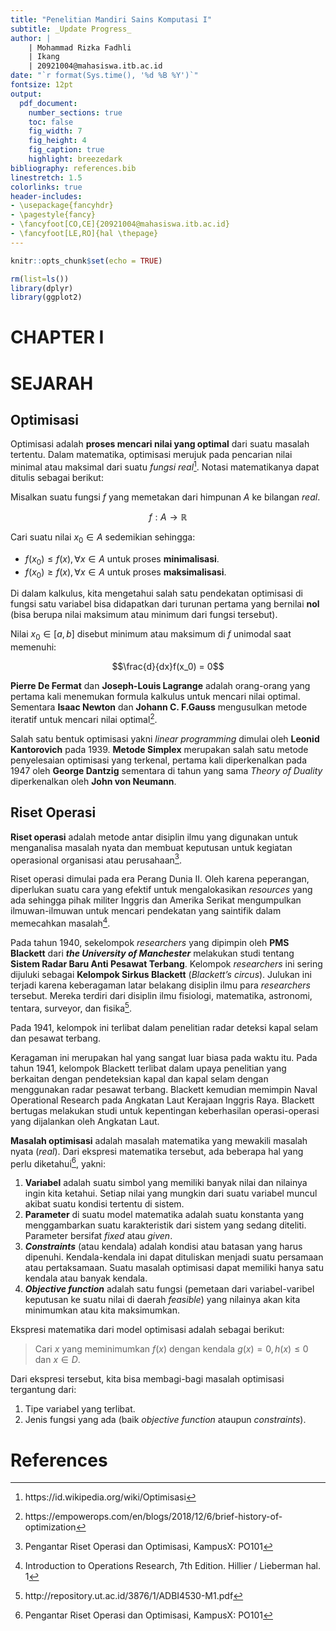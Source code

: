 ```yaml
---
title: "Penelitian Mandiri Sains Komputasi I"
subtitle: _Update Progress_
author: | 
    | Mohammad Rizka Fadhli 
    | Ikang
    | 20921004@mahasiswa.itb.ac.id
date: "`r format(Sys.time(), '%d %B %Y')`"
fontsize: 12pt
output: 
  pdf_document:
    number_sections: true
    toc: false
    fig_width: 7
    fig_height: 4
    fig_caption: true
    highlight: breezedark
bibliography: references.bib
linestretch: 1.5
colorlinks: true
header-includes:
- \usepackage{fancyhdr}
- \pagestyle{fancy}
- \fancyfoot[CO,CE]{20921004@mahasiswa.itb.ac.id}
- \fancyfoot[LE,RO]{hal \thepage}
---
```


```r
knitr::opts_chunk$set(echo = TRUE)

rm(list=ls())
library(dplyr)
library(ggplot2)
```

\newpage
\tableofcontents
\newpage
\listoffigures
\newpage
\listoftables

\newpage

# CHAPTER I

# SEJARAH {-}

## Optimisasi

Optimisasi adalah __proses mencari nilai yang optimal__ dari suatu masalah tertentu. Dalam matematika, optimisasi merujuk pada pencarian nilai minimal atau maksimal dari suatu _fungsi real_^[https://id.wikipedia.org/wiki/Optimisasi]. Notasi matematikanya dapat ditulis sebagai berikut:

Misalkan suatu fungsi $f$ yang memetakan dari himpunan $A$ ke bilangan _real_.

$$f: A \rightarrow \mathbb{R}$$

Cari suatu nilai $x_0 \in A$ sedemikian sehingga:

- $f(x_0) \leq f(x), \forall x \in A$ untuk proses __minimalisasi__.
- $f(x_0) \geq f(x), \forall x \in A$ untuk proses __maksimalisasi__.

Di dalam kalkulus, kita mengetahui salah satu pendekatan optimisasi di fungsi satu variabel bisa didapatkan dari turunan pertama yang bernilai __nol__ (bisa berupa nilai maksimum atau minimum dari fungsi tersebut).

Nilai $x_0 \in [a,b]$ disebut minimum atau maksimum di $f$ unimodal saat memenuhi:

$$\frac{d}{dx}f(x_0) = 0$$

__Pierre De Fermat__ dan __Joseph-Louis Lagrange__ adalah orang-orang yang pertama kali menemukan formula kalkulus untuk mencari nilai optimal. Sementara __Isaac Newton__ dan __Johann C. F.Gauss__ mengusulkan metode iteratif untuk mencari nilai optimal^[https://empowerops.com/en/blogs/2018/12/6/brief-history-of-optimization]. 

Salah satu bentuk optimisasi yakni _linear programming_ dimulai oleh __Leonid Kantorovich__ pada 1939. __Metode Simplex__ merupakan salah satu metode penyelesaian optimisasi yang terkenal, pertama kali diperkenalkan pada 1947 oleh __George Dantzig__ sementara di tahun yang sama _Theory of Duality_ diperkenalkan oleh __John von Neumann__. 

## Riset Operasi

__Riset operasi__ adalah metode antar disiplin ilmu yang digunakan untuk menganalisa masalah nyata dan membuat keputusan untuk kegiatan operasional organisasi atau perusahaan^[Pengantar Riset Operasi dan Optimisasi, KampusX: PO101]. 

Riset operasi dimulai pada era Perang Dunia II. Oleh karena peperangan, diperlukan suatu cara yang efektif untuk mengalokasikan _resources_ yang ada sehingga pihak militer Inggris dan Amerika Serikat mengumpulkan ilmuwan-ilmuwan untuk mencari pendekatan yang saintifik dalam memecahkan masalah^[Introduction to Operations Research, 7th Edition. Hillier / Lieberman hal. 1].

Pada tahun 1940, sekelompok _researchers_ yang dipimpin oleh __PMS Blackett__ dari ___the University of Manchester___ melakukan studi tentang __Sistem Radar Baru Anti Pesawat Terbang__. Kelompok _researchers_ ini sering dijuluki sebagai __Kelompok Sirkus Blackett__ (_Blackett’s circus_). Julukan ini terjadi karena keberagaman latar belakang disiplin ilmu para _researchers_ tersebut. Mereka terdiri dari disiplin ilmu fisiologi, matematika, astronomi, tentara, surveyor, dan fisika^[http://repository.ut.ac.id/3876/1/ADBI4530-M1.pdf].

Pada 1941, kelompok ini terlibat dalam penelitian radar deteksi kapal selam dan pesawat terbang.

Keragaman ini
merupakan hal yang sangat luar biasa pada waktu itu. Pada tahun 1941,
kelompok Blackett terlibat dalam upaya penelitian yang berkaitan dengan
pendeteksian kapal dan kapal selam dengan menggunakan radar pesawat
terbang. Blackett kemudian memimpin Naval Operational Research pada
Angkatan Laut Kerajaan Inggris Raya. Blackett bertugas melakukan studi
untuk kepentingan keberhasilan operasi-operasi yang dijalankan oleh
Angkatan Laut.





__Masalah optimisasi__ adalah masalah matematika yang mewakili masalah nyata (_real_). Dari ekspresi matematika tersebut, ada beberapa hal yang perlu diketahui^[Pengantar Riset Operasi dan Optimisasi, KampusX: PO101], yakni:

1. __Variabel__ adalah suatu simbol yang memiliki banyak nilai dan nilainya ingin kita ketahui. Setiap nilai yang mungkin dari suatu variabel muncul akibat suatu kondisi tertentu di sistem.
1. __Parameter__ di suatu model matematika adalah suatu konstanta yang menggambarkan suatu karakteristik dari sistem yang sedang diteliti. Parameter bersifat _fixed_ atau _given_.
1. ___Constraints___ (atau kendala) adalah kondisi atau batasan yang harus dipenuhi. Kendala-kendala ini dapat dituliskan menjadi suatu persamaan atau pertaksamaan. Suatu masalah optimisasi dapat memiliki hanya satu kendala atau banyak kendala.
1. ___Objective function___ adalah satu fungsi (pemetaan dari variabel-varibel keputusan ke suatu nilai di daerah _feasible_) yang nilainya akan kita minimumkan atau kita maksimumkan.

Ekspresi matematika dari model optimisasi adalah sebagai berikut:

> Cari $x$ yang meminimumkan $f(x)$ dengan kendala $g(x) = 0, h(x) \leq 0$ dan $x \in D$.

Dari ekspresi tersebut, kita bisa membagi-bagi masalah optimisasi tergantung dari:

1. Tipe variabel yang terlibat.
1. Jenis fungsi yang ada (baik _objective function_ ataupun _constraints_).

\newpage




# References


